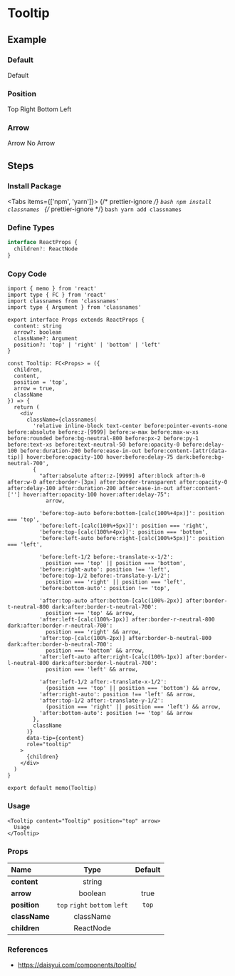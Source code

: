 
<BackTop />

# Tooltip

## Example

### Default

<div className="mt-4">
  <Tooltip content="Tooltip" position="top">
    Default
  </Tooltip>
</div>

### Position

<div className="mt-4 flex gap-4">
  <Tooltip content="Tooltip" position="top">
    Top
  </Tooltip>
  <Tooltip content="Tooltip" position="right">
    Right
  </Tooltip>
  <Tooltip content="Tooltip" position="bottom">
    Bottom
  </Tooltip>
  <Tooltip content="Tooltip" position="left">
    Left
  </Tooltip>
</div>

### Arrow

<div className="mt-4 flex gap-4">
  <Tooltip content="Tooltip" position="top">
    Arrow
  </Tooltip>
  <Tooltip content="Tooltip" position="top" arrow={false}>
    No Arrow
  </Tooltip>
</div>

## Steps

<div className="steps">

### Install Package

<Tabs items={['npm', 'yarn']}>
  {/* prettier-ignore */}
  <Tab>
    ```bash
    npm install classnames
    ```
    </Tab>
  {/* prettier-ignore */}
  <Tab>
    ```bash
    yarn add classnames
    ```
</Tab>
</Tabs>

### Define Types

```ts filename="types/index.d.ts"
interface ReactProps {
  children?: ReactNode
}
```

### Copy Code

```tsx filename="components/Tooltip/index.tsx"
import { memo } from 'react'
import type { FC } from 'react'
import classnames from 'classnames'
import type { Argument } from 'classnames'

export interface Props extends ReactProps {
  content: string
  arrow?: boolean
  className?: Argument
  position?: 'top' | 'right' | 'bottom' | 'left'
}

const Tooltip: FC<Props> = ({
  children,
  content,
  position = 'top',
  arrow = true,
  className
}) => {
  return (
    <div
      className={classnames(
        'relative inline-block text-center before:pointer-events-none before:absolute before:z-[9999] before:w-max before:max-w-xs before:rounded before:bg-neutral-800 before:px-2 before:py-1 before:text-xs before:text-neutral-50 before:opacity-0 before:delay-100 before:duration-200 before:ease-in-out before:content-[attr(data-tip)] hover:before:opacity-100 hover:before:delay-75 dark:before:bg-neutral-700',
        {
          "after:absolute after:z-[9999] after:block after:h-0 after:w-0 after:border-[3px] after:border-transparent after:opacity-0 after:delay-100 after:duration-200 after:ease-in-out after:content-[''] hover:after:opacity-100 hover:after:delay-75":
            arrow,

          'before:top-auto before:bottom-[calc(100%+4px)]': position === 'top',
          'before:left-[calc(100%+5px)]': position === 'right',
          'before:top-[calc(100%+4px)]': position === 'bottom',
          'before:left-auto before:right-[calc(100%+5px)]': position === 'left',

          'before:left-1/2 before:-translate-x-1/2':
            position === 'top' || position === 'bottom',
          'before:right-auto': position !== 'left',
          'before:top-1/2 before:-translate-y-1/2':
            position === 'right' || position === 'left',
          'before:bottom-auto': position !== 'top',

          'after:top-auto after:bottom-[calc(100%-2px)] after:border-t-neutral-800 dark:after:border-t-neutral-700':
            position === 'top' && arrow,
          'after:left-[calc(100%-1px)] after:border-r-neutral-800 dark:after:border-r-neutral-700':
            position === 'right' && arrow,
          'after:top-[calc(100%-2px)] after:border-b-neutral-800 dark:after:border-b-neutral-700':
            position === 'bottom' && arrow,
          'after:left-auto after:right-[calc(100%-1px)] after:border-l-neutral-800 dark:after:border-l-neutral-700':
            position === 'left' && arrow,

          'after:left-1/2 after:-translate-x-1/2':
            (position === 'top' || position === 'bottom') && arrow,
          'after:right-auto': position !== 'left' && arrow,
          'after:top-1/2 after:-translate-y-1/2':
            (position === 'right' || position === 'left') && arrow,
          'after:bottom-auto': position !== 'top' && arrow
        },
        className
      )}
      data-tip={content}
      role="tooltip"
    >
      {children}
    </div>
  )
}

export default memo(Tooltip)
```

### Usage

```tsx
<Tooltip content="Tooltip" position="top" arrow>
  Usage
</Tooltip>
```

</div>

### Props

| Name                    |             Type              | Default |
| :---------------------- | :---------------------------: | :-----: |
| **content**<Required /> |            string             |         |
| **arrow**               |            boolean            |  true   |
| **position**            | `top` `right` `bottom` `left` |  `top`  |
| **className**           |           className           |         |
| **children**            |           ReactNode           |         |

### References

- https://daisyui.com/components/tooltip/

<Comment />

